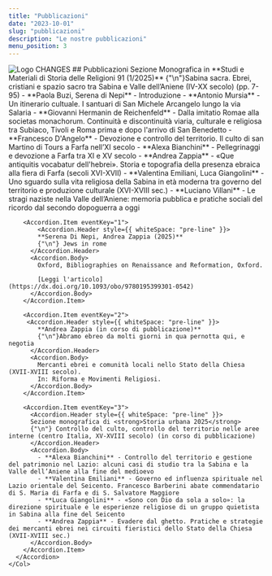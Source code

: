```yaml
---
title: "Pubblicazioni"
date: "2023-10-01"
slug: "pubblicazioni"
description: "Le nostre pubblicazioni"
menu_position: 3
---
```



<Container>
  <Row className="my-3">
    <Col md={12} className="text-center">
      <img src="/images/logo_changes.png" alt="Logo CHANGES" className="img-fluid mb-4" />
    </Col>
  </Row>

  <Row>
    <Col md={12}>
      ## Pubblicazioni
      <Accordion>
        <Accordion.Item eventKey="0">
         <Accordion.Header style={{ whiteSpace: "pre-line" }}>
            Sezione Monografica in **Studi e Materiali di Storia delle Religioni 91 (1/2025)**
            {"\n"}Sabina sacra. Ebrei, cristiani e spazio sacro tra Sabina e Valle dell’Aniene (IV-XX secolo) (pp. 7-95)
          </Accordion.Header>
          <Accordion.Body>
            - **Paola Buzi, Serena di Nepi** - Introduzione
            - **Antonio Mursia** - Un itinerario cultuale. I santuari di San Michele Arcangelo lungo la via Salaria
            - **Giovanni Hermanin de Reichenfeld** - Dalla imitatio Romae alla societas monachorum. Continuità e discontinuità viaria, culturale e religiosa tra Subiaco, Tivoli e Roma prima e dopo l'arrivo di San Benedetto
            - **Francesco D'Angelo** - Devozione e controllo del territorio. Il culto di san Martino di Tours a Farfa nell’XI secolo
            - **Alexa Bianchini** - Pellegrinaggi e devozione a Farfa tra XI e XV secolo
            - **Andrea Zappia** - «Que antiquitis vocabatur dell'hebrei». Storia e topografia della presenza ebraica alla fiera di Farfa (secoli XVI-XVII)
            - **Valentina Emiliani, Luca Giangolini** - Uno sguardo sulla vita religiosa della Sabina in età moderna tra governo del territorio e produzione culturale (XVI-XVIII sec.)
            - **Luciano Villani** - Le stragi naziste nella Valle dell’Aniene: memoria pubblica e pratiche sociali del ricordo dal secondo dopoguerra a oggi
          </Accordion.Body>
        </Accordion.Item>

        <Accordion.Item eventKey="1">
            <Accordion.Header style={{ whiteSpace: "pre-line" }}>
            **Serena Di Nepi, Andrea Zappia (2025)**
            {"\n"} Jews in rome
          </Accordion.Header>
          <Accordion.Body>
            Oxford, Bibliographies on Renaissance and Reformation, Oxford.

            [Leggi l'articolo](https://dx.doi.org/10.1093/obo/9780195399301-0542)
          </Accordion.Body>
        </Accordion.Item>

        <Accordion.Item eventKey="2">
         <Accordion.Header style={{ whiteSpace: "pre-line" }}>
            **Andrea Zappia (in corso di pubblicazione)**
            {"\n"}Abramo ebreo da molti giorni in qua pernotta qui, e negotia
          </Accordion.Header>
          <Accordion.Body>
            Mercanti ebrei e comunità locali nello Stato della Chiesa (XVII-XVIII secolo).  
            In: Riforma e Movimenti Religiosi.
          </Accordion.Body>
        </Accordion.Item>

        <Accordion.Item eventKey="3">
          <Accordion.Header style={{ whiteSpace: "pre-line" }}>
          Sezione monografica di <strong>Storia urbana 2025</strong>
          {"\n"} Controllo del culto, controllo del territorio nelle aree interne (centro Italia, XV-XVIII secolo) (in corso di pubblicazione)
          </Accordion.Header>
          <Accordion.Body>
            - **Alexa Bianchini** - Controllo del territorio e gestione del patrimonio nel Lazio: alcuni casi di studio tra la Sabina e la Valle dell’Aniene alla fine del medioevo
            - **Valentina Emiliani** - Governo ed influenza spirituale nel Lazio orientale del Seicento. Francesco Barberini abate commendatario di S. Maria di Farfa e di S. Salvatore Maggiore
            - **Luca Giangolini** - «Sono con Dio da sola a solo»: la direzione spirituale e le esperienze religiose di un gruppo quietista in Sabina alla fine del Seicento
            - **Andrea Zappia** - Evadere dal ghetto. Pratiche e strategie dei mercanti ebrei nei circuiti fieristici dello Stato della Chiesa (XVII-XVIII sec.)
          </Accordion.Body>
        </Accordion.Item>
      </Accordion>
    </Col>
  </Row>
</Container>